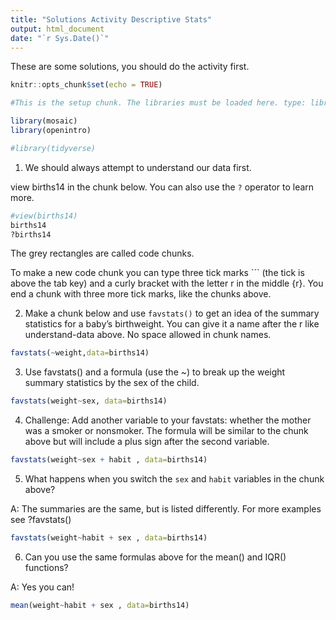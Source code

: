 ```yaml
---
title: "Solutions Activity Descriptive Stats"
output: html_document
date: "`r Sys.Date()`"
---
```


These are some solutions, you should do the activity first. 

```r
knitr::opts_chunk$set(echo = TRUE)

#This is the setup chunk. The libraries must be loaded here. type: library(mosaic) and library(openintro) below then hit the green play button in the upper right hand corner to run the chunk.

library(mosaic)
library(openintro)

#library(tidyverse)
```

1.  We should always attempt to understand our data first.

view births14 in the chunk below. You can also use the `?` operator to learn more.

```r

#view(births14)
births14
?births14
```

The grey rectangles are called code chunks.

To make a new code chunk you can type three tick marks \`\`\` (the tick is above the tab key) and a curly bracket with the letter r in the middle {r}. You end a chunk with three more tick marks, like the chunks above.

2.  Make a chunk below and use `favstats()` to get an idea of the summary statistics for a baby's birthweight. You can give it a name after the r like understand-data above. No space allowed in chunk names.

```r
favstats(~weight,data=births14)

```

3.  Use favstats() and a formula (use the \~) to break up the weight summary statistics by the sex of the child.

```r
favstats(weight~sex, data=births14)

```

4.  Challenge: Add another variable to your favstats: whether the mother was a smoker or nonsmoker. The formula will be similar to the chunk above but will include a plus sign after the second variable.

```r
favstats(weight~sex + habit , data=births14)
```

5.  What happens when you switch the `sex` and `habit` variables in the chunk above?

A: The summaries are the same, but is listed differently. For more examples see ?favstats()

```r
favstats(weight~habit + sex , data=births14)
```

6.  Can you use the same formulas above for the mean() and IQR() functions?

A: Yes you can!

```r
mean(weight~habit + sex , data=births14)
```
